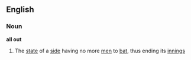 ==English==
===Noun===
'''all out'''
#{{Cricket}} The [[state]] of a [[side]] having no more [[men]] to [[bat]], thus ending its [[innings]]